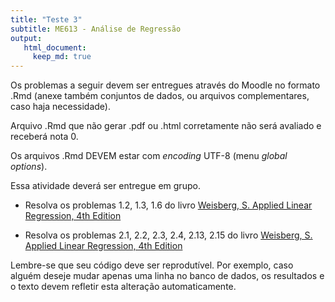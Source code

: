 ```yaml
---
title: "Teste 3"
subtitle: ME613 - Análise de Regressão
output: 
   html_document:
     keep_md: true
---
```



Os problemas a seguir devem ser entregues através do Moodle no formato .Rmd (anexe também conjuntos de dados, ou arquivos complementares, caso haja necessidade).

Arquivo .Rmd que não gerar .pdf ou .html corretamente não será avaliado e receberá nota 0. 

Os arquivos .Rmd DEVEM estar com *encoding* UTF-8 (menu *global options*).

Essa atividade deverá ser entregue em grupo.


* Resolva os problemas 1.2, 1.3, 1.6 do livro [Weisberg, S. Applied Linear Regression, 4th Edition](http://site.ebrary.com/lib/unicamp/reader.action?docID=10867127&ppg=37)

* Resolva os problemas 2.1, 2.2, 2.3, 2.4, 2.13, 2.15 do livro [Weisberg, S. Applied Linear Regression, 4th Edition](http://site.ebrary.com/lib/unicamp/reader.action?docID=10867127&ppg=58)

Lembre-se que seu código deve ser reprodutível. Por exemplo, caso alguém deseje mudar apenas uma linha no banco de dados, os resultados e o texto devem refletir esta alteração automaticamente.


